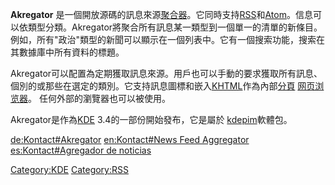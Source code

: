 {{NoteTA
| G1 = IT
}}
{{Unreferenced|time=2021-09-05T03:44:37+00:00}}
{{Infobox Software 
| name                   = Akregator 
| logo                   = [[File:_Oxygen480-apps-akregator.svg|48px]]
| screenshot             = [[File:KDE4.2-Akregator.png|250px]] 
| caption                = Akregator running under KDE 4.2
| developer              = The KDE PIM Team 
| latest_release_version   = 1.5.0
| latest_release_date      = 
| operating_system       = [[Unix-like|Unix-like]] 
| genre                  = 
| license                = [[GNU_General_Public_License|GNU General Public License]] 
| website                = http://kontact.org/
}}

'''Akregator''' 是一個開放源碼的訊息來源[[聚合器|聚合器]]。它同時支持[[RSS|RSS]]和[[Atom_(標準)|Atom]]。信息可以依類型分類。Akregator將聚合所有訊息某一類型到一個單一的清單的新條目。例如，所有"政治"類型的新聞可以顯示在一個列表中。它有一個搜索功能，搜索在其數據庫中所有資料的標題。

Akregator可以配置為定期獲取訊息來源。用戶也可以手動的要求獲取所有訊息、個別的或那些在選定的類別。它支持訊息圖標和嵌入[[KHTML|KHTML]]作為內部[[分頁瀏覽器|分頁]] [[网页浏览器|网页浏览器]]。 任何外部的瀏覽器也可以被使用。

Akregator是作為[[KDE|KDE]] 3.4的一部份開始發布，它是屬於 [[kdepim|kdepim]]軟體包。

{{Commons}}

{{KDE}}

<!-- Categories -->
<!-- Interlang -->

[[Category:KDE|Category:KDE]]
[[Category:RSS|Category:RSS]]

[[de:Kontact#Akregator|de:Kontact#Akregator]]
[[en:Kontact#News_Feed_Aggregator|en:Kontact#News Feed Aggregator]]
[[es:Kontact#Agregador_de_noticias|es:Kontact#Agregador de noticias]]